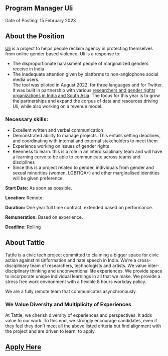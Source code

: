 ## Program Manager Uli

Date of Posting: 15 February 2023

## About the Position
[Uli](uli.tattle.co.in) is a project to helps people reclaim agency in protecting themselves from online gender based violence. Uli is a response to:
- The disproportionate harassment people of marginalized genders receive in India
- The inadequate attention given by platforms to non-anglophone social media users.  
The tool was piloted in August 2022, for three languages and for Twitter. It was built in partnership with various [researchers and gender rights organizations in India and South Asia](https://uli.tattle.co.in/about). The focus for this year is to grow the partnerships and expand the corpus of data and resources driving Uli, while also working on a revenue model. 

### Necessary skills: 
- Excellent written and verbal communication
- Demonstrated ability to manage projects. This entails setting deadlines, and coordinating with internal and external stakeholders to meet them
- Experience working on issues of gender rights
- Keenness to learn: this is a role in an interdisciplinary team and will have a learning curve to be able to communicate across teams and disciplines
- Since this is a project related to gender, individuals from gender and sexual minorities (women, LGBTIQA+) and other marginalised identities will be given preference. 

**Start Date:** As soon as possible.

**Location:** Remote

**Duration:** One year full time contract, extended based on performance.

**Remuneration:** Based on experience. 

**Deadline:** Rolling 

## About Tattle
Tattle is a civic tech project committed to claiming a bigger space for civic action against misinformation and hate speech in India. We're a cross-disciplinary team of researchers, technologists and artists. We value inter-disciplinary thinking and unconventional life experiences. We provide space to incorporate unique individual learnings in all that we make. We provide a stress free work environment with a flexible 8 hours workday policy. 


We are a fully remote team that communicates asynchronously.

### We Value Diversity and Multiplicity of Experiences
At Tattle, we cherish diversity of experiences and perspectives. It adds value to our work. To this end, we strongly encourage candidates, even if they feel they don't meet all the above listed criteria but find alignment with the project and are driven to learn, to apply.

## [Apply Here](https://docs.google.com/forms/d/e/1FAIpQLSf9kH9vWZoscBzxMITtxbTlmUJlogj9HejsZXUjs_H1dzssuQ/viewform?usp=sf_link)
